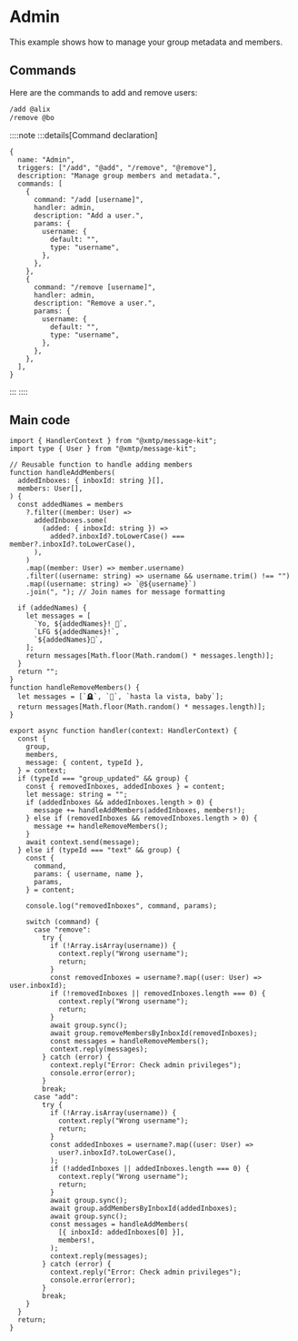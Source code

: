 # Admin

This example shows how to manage your group metadata and members.

## Commands

Here are the commands to add and remove users:

```bash [cmd]
/add @alix
/remove @bo
```

::::note
:::details[Command declaration]

```tsx [src/commands.ts]
{
  name: "Admin",
  triggers: ["/add", "@add", "/remove", "@remove"],
  description: "Manage group members and metadata.",
  commands: [
    {
      command: "/add [username]",
      handler: admin,
      description: "Add a user.",
      params: {
        username: {
          default: "",
          type: "username",
        },
      },
    },
    {
      command: "/remove [username]",
      handler: admin,
      description: "Remove a user.",
      params: {
        username: {
          default: "",
          type: "username",
        },
      },
    },
  ],
}
```

:::
::::

## Main code

```tsx [src/handler/moderation.ts]
import { HandlerContext } from "@xmtp/message-kit";
import type { User } from "@xmtp/message-kit";

// Reusable function to handle adding members
function handleAddMembers(
  addedInboxes: { inboxId: string }[],
  members: User[],
) {
  const addedNames = members
    ?.filter((member: User) =>
      addedInboxes.some(
        (added: { inboxId: string }) =>
          added?.inboxId?.toLowerCase() === member?.inboxId?.toLowerCase(),
      ),
    )
    .map((member: User) => member.username)
    .filter((username: string) => username && username.trim() !== "")
    .map((username: string) => `@${username}`)
    .join(", "); // Join names for message formatting

  if (addedNames) {
    let messages = [
      `Yo, ${addedNames}! 🫡`,
      `LFG ${addedNames}!`,
      `${addedNames}🤝`,
    ];
    return messages[Math.floor(Math.random() * messages.length)];
  }
  return "";
}
function handleRemoveMembers() {
  let messages = [`🪦`, `👻`, `hasta la vista, baby`];
  return messages[Math.floor(Math.random() * messages.length)];
}

export async function handler(context: HandlerContext) {
  const {
    group,
    members,
    message: { content, typeId },
  } = context;
  if (typeId === "group_updated" && group) {
    const { removedInboxes, addedInboxes } = content;
    let message: string = "";
    if (addedInboxes && addedInboxes.length > 0) {
      message += handleAddMembers(addedInboxes, members!);
    } else if (removedInboxes && removedInboxes.length > 0) {
      message += handleRemoveMembers();
    }
    await context.send(message);
  } else if (typeId === "text" && group) {
    const {
      command,
      params: { username, name },
      params,
    } = content;

    console.log("removedInboxes", command, params);

    switch (command) {
      case "remove":
        try {
          if (!Array.isArray(username)) {
            context.reply("Wrong username");
            return;
          }
          const removedInboxes = username?.map((user: User) => user.inboxId);
          if (!removedInboxes || removedInboxes.length === 0) {
            context.reply("Wrong username");
            return;
          }
          await group.sync();
          await group.removeMembersByInboxId(removedInboxes);
          const messages = handleRemoveMembers();
          context.reply(messages);
        } catch (error) {
          context.reply("Error: Check admin privileges");
          console.error(error);
        }
        break;
      case "add":
        try {
          if (!Array.isArray(username)) {
            context.reply("Wrong username");
            return;
          }
          const addedInboxes = username?.map((user: User) =>
            user?.inboxId?.toLowerCase(),
          );
          if (!addedInboxes || addedInboxes.length === 0) {
            context.reply("Wrong username");
            return;
          }
          await group.sync();
          await group.addMembersByInboxId(addedInboxes);
          await group.sync();
          const messages = handleAddMembers(
            [{ inboxId: addedInboxes[0] }],
            members!,
          );
          context.reply(messages);
        } catch (error) {
          context.reply("Error: Check admin privileges");
          console.error(error);
        }
        break;
    }
  }
  return;
}
```
